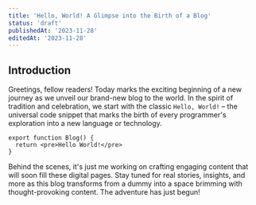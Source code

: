 ```yaml
---
title: 'Hello, World! A Glimpse into the Birth of a Blog'
status: 'draft'
publishedAt: '2023-11-28'
editedAt: '2023-11-28'
---
```


## Introduction

Greetings, fellow readers! Today marks the exciting beginning of a new journey as we unveil our brand-new blog to the world. In the spirit of tradition and celebration, we start with the classic `Hello, World!` – the universal code snippet that marks the birth of every programmer's exploration into a new language or technology.

```tsx
export function Blog() {
  return <pre>Hello World!</pre>
}
```

Behind the scenes, it's just me working on crafting engaging content that will soon fill these digital pages. Stay tuned for real stories, insights, and more as this blog transforms from a dummy into a space brimming with thought-provoking content. The adventure has just begun!
